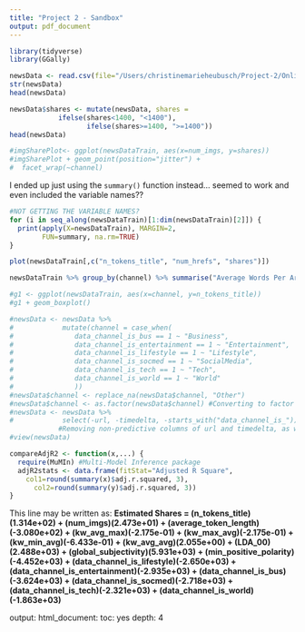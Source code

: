 ```yaml
---
title: "Project 2 - Sandbox"
output: pdf_document
---
```


```r
library(tidyverse)
library(GGally)
```

```r
newsData <- read.csv(file="/Users/christinemarieheubusch/Project-2/OnlineNewsPopularity/OnlineNewsPopularity.csv")
str(newsData)
head(newsData)
```


```r
newsData$shares <- mutate(newsData, shares =
            ifelse(shares<1400, "<1400"),
                   ifelse(shares>=1400, ">=1400"))
head(newsData)
```

```r
#imgSharePlot<- ggplot(newsDataTrain, aes(x=num_imgs, y=shares))
#imgSharePlot + geom_point(position="jitter") + 
#  facet_wrap(~channel)
```

I ended up just using the `summary()` function instead... seemed to work and even included the variable names??
```r
#NOT GETTING THE VARIABLE NAMES? 
for (i in seq_along(newsDataTrain)[1:dim(newsDataTrain)[2]]) { 
  print(apply(X=newsDataTrain), MARGIN=2, 
        FUN=summary, na.rm=TRUE)
}
```

```r
plot(newsDataTrain[,c("n_tokens_title", "num_hrefs", "shares")])
```

```r
newsDataTrain %>% group_by(channel) %>% summarise("Average Words Per Article"=mean(n_tokens_content))
```

```r
#g1 <- ggplot(newsDataTrain, aes(x=channel, y=n_tokens_title))
#g1 + geom_boxplot()
```

```r
#newsData <- newsData %>% 
#            mutate(channel = case_when(
#               data_channel_is_bus == 1 ~ "Business",
#               data_channel_is_entertainment == 1 ~ "Entertainment",
#               data_channel_is_lifestyle == 1 ~ "Lifestyle",
#               data_channel_is_socmed == 1 ~ "SocialMedia",
#               data_channel_is_tech == 1 ~ "Tech",
#               data_channel_is_world == 1 ~ "World"
#               ))
#newsData$channel <- replace_na(newsData$channel, "Other")
#newsData$channel <- as.factor(newsData$channel) #Converting to factor
#newsData <- newsData %>%
#            select(-url, -timedelta, -starts_with("data_channel_is_")) 
            #Removing non-predictive columns of url and timedelta, as well as old **data_channel_is_** columns
#view(newsData)
```

```r
compareAdjR2 <- function(x,...) {
  require(MuMIn) #Multi-Model Inference package
  adjR2stats <- data.frame(fitStat="Adjusted R Square",
    col1=round(summary(x)$adj.r.squared, 3),
      col2=round(summary(y)$adj.r.squared, 3))
}
```

This line may be written as:
**Estimated Shares = (n_tokens_title)(1.314e+02) + (num_imgs)(2.473e+01) + (average_token_length)(-3.080e+02) + (kw_avg_max)(-2.175e-01) + (kw_max_avg)(-2.175e-01) + (kw_min_avg)(-6.433e-01) + (kw_avg_avg)(2.055e+00) + (LDA_00)(2.488e+03) + (global_subjectivity)(5.931e+03) + (min_positive_polarity)(-4.452e+03) + (data_channel_is_lifestyle)(-2.650e+03) + (data_channel_is_entertainment)(-2.935e+03) + (data_channel_is_bus)(-3.624e+03) + (data_channel_is_socmed)(-2.718e+03) + (data_channel_is_tech)(-2.321e+03) + (data_channel_is_world)(-1.863e+03)**


output: 
  html_document:
    toc: yes
    depth: 4

